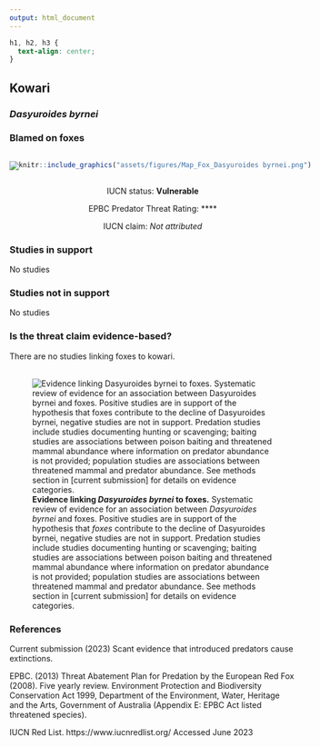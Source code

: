 ```yaml
---
output: html_document
---
```

```css
h1, h2, h3 {
  text-align: center;
}
```

## **Kowari**
### *Dasyuroides byrnei*
### Blamed on foxes

:::: {style="display: flex;"}

[![](assets/photos/Dasyuroides byrnei.png)](https://www.inaturalist.org/photos/74523406?size=original)

::: {}

:::

::: {}
  ```r
  knitr::include_graphics("assets/figures/Map_Fox_Dasyuroides byrnei.png")
  ```
:::

::::
<center>
IUCN status: **Vulnerable**

EPBC Predator Threat Rating: ****

IUCN claim: *Not attributed*

</center>

### Studies in support

No studies

### Studies not in support

No studies

### Is the threat claim evidence-based?

There are no studies linking foxes to kowari.
<br>
<br>

![**Evidence linking *Dasyuroides byrnei* to foxes.** Systematic review of evidence for an association between *Dasyuroides byrnei* and foxes. Positive studies are in support of the hypothesis that *foxes* contribute to the decline of Dasyuroides byrnei, negative studies are not in support. Predation studies include studies documenting hunting or scavenging; baiting studies are associations between poison baiting and threatened mammal abundance where information on predator abundance is not provided; population studies are associations between threatened mammal and predator abundance. See methods section in [current submission] for details on evidence categories.](assets/figures/Main_Evidence_Fox_Dasyuroides byrnei.png)

### References



Current submission (2023) Scant evidence that introduced predators cause extinctions.

EPBC. (2013) Threat Abatement Plan for Predation by the European Red Fox (2008). Five yearly review. Environment Protection and Biodiversity Conservation Act 1999, Department of the Environment, Water, Heritage and the Arts, Government of Australia (Appendix E: EPBC Act listed threatened species).

IUCN Red List. https://www.iucnredlist.org/ Accessed June 2023

